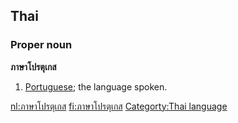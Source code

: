 ==Thai==

===Proper noun===
'''ภาษาโปรตุเกส'''
# [[Portuguese]]; the language spoken.

[[nl:ภาษาโปรตุเกส]]
[[fi:ภาษาโปรตุเกส]]
[[Categorty:Thai language]]
